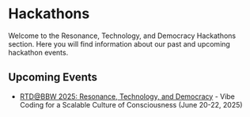 # Hackathons

Welcome to the Resonance, Technology, and Democracy Hackathons section. Here you will find information about our past and upcoming hackathon events.

## Upcoming Events

- [RTD@BBW 2025: Resonance, Technology, and Democracy](/hackathons/rtd_bbw_2025) - Vibe Coding for a Scalable Culture of Consciousness (June 20-22, 2025) 
